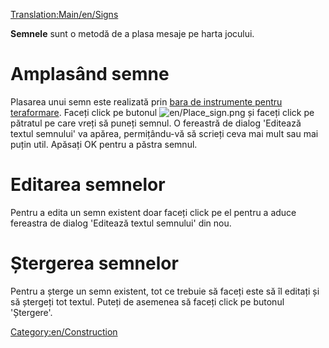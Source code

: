 [[Translation:Main/en/Signs]]

'''Semnele''' sunt o metodă de a plasa mesaje pe harta jocului.

=Amplasând semne=
Plasarea unui semn este realizată prin [[Main/ro/Teraformare|bara de instrumente pentru teraformare]]. Faceți click pe butonul [[File:en/Place sign.png]] și faceți click pe pătratul pe care vreți să puneți semnul. O fereastră de dialog 'Editează textul semnului' va apărea, permițându-vă să scrieți ceva mai mult sau mai puțin util. Apăsați OK pentru a păstra semnul.

=Editarea semnelor=
Pentru a edita un semn existent doar faceți click pe el pentru a aduce fereastra de dialog 'Editează textul semnului' din nou.

=Ștergerea semnelor=
Pentru a șterge un semn existent, tot ce trebuie să faceți este să îl editați și să ștergeți tot textul. Puteți de asemenea să faceți click pe butonul 'Ștergere'.

[[Category:en/Construction]]
